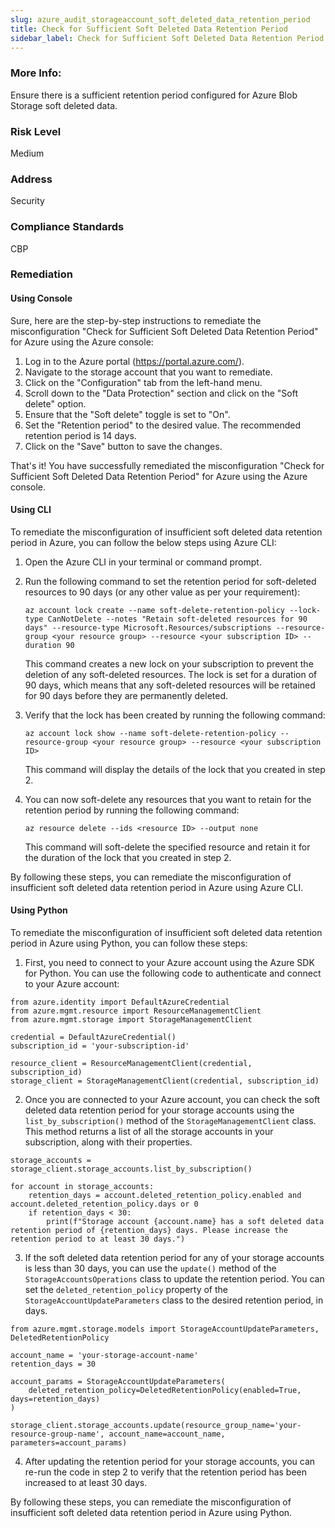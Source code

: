 ```yaml
---
slug: azure_audit_storageaccount_soft_deleted_data_retention_period
title: Check for Sufficient Soft Deleted Data Retention Period
sidebar_label: Check for Sufficient Soft Deleted Data Retention Period
---
```


### More Info:

Ensure there is a sufficient retention period configured for Azure Blob Storage soft deleted data.

### Risk Level

Medium

### Address

Security

### Compliance Standards

CBP
### Remediation

#### Using Console

Sure, here are the step-by-step instructions to remediate the misconfiguration "Check for Sufficient Soft Deleted Data Retention Period" for Azure using the Azure console:

1. Log in to the Azure portal (https://portal.azure.com/).
2. Navigate to the storage account that you want to remediate.
3. Click on the "Configuration" tab from the left-hand menu.
4. Scroll down to the "Data Protection" section and click on the "Soft delete" option.
5. Ensure that the "Soft delete" toggle is set to "On".
6. Set the "Retention period" to the desired value. The recommended retention period is 14 days.
7. Click on the "Save" button to save the changes.

That's it! You have successfully remediated the misconfiguration "Check for Sufficient Soft Deleted Data Retention Period" for Azure using the Azure console.

#### Using CLI

To remediate the misconfiguration of insufficient soft deleted data retention period in Azure, you can follow the below steps using Azure CLI:

1. Open the Azure CLI in your terminal or command prompt.

2. Run the following command to set the retention period for soft-deleted resources to 90 days (or any other value as per your requirement):

   ```
   az account lock create --name soft-delete-retention-policy --lock-type CanNotDelete --notes "Retain soft-deleted resources for 90 days" --resource-type Microsoft.Resources/subscriptions --resource-group <your resource group> --resource <your subscription ID> --duration 90
   ```

   This command creates a new lock on your subscription to prevent the deletion of any soft-deleted resources. The lock is set for a duration of 90 days, which means that any soft-deleted resources will be retained for 90 days before they are permanently deleted.

3. Verify that the lock has been created by running the following command:

   ```
   az account lock show --name soft-delete-retention-policy --resource-group <your resource group> --resource <your subscription ID>
   ```

   This command will display the details of the lock that you created in step 2.

4. You can now soft-delete any resources that you want to retain for the retention period by running the following command:

   ```
   az resource delete --ids <resource ID> --output none
   ```

   This command will soft-delete the specified resource and retain it for the duration of the lock that you created in step 2.

By following these steps, you can remediate the misconfiguration of insufficient soft deleted data retention period in Azure using Azure CLI.

#### Using Python

To remediate the misconfiguration of insufficient soft deleted data retention period in Azure using Python, you can follow these steps:

1. First, you need to connect to your Azure account using the Azure SDK for Python. You can use the following code to authenticate and connect to your Azure account:

```
from azure.identity import DefaultAzureCredential
from azure.mgmt.resource import ResourceManagementClient
from azure.mgmt.storage import StorageManagementClient

credential = DefaultAzureCredential()
subscription_id = 'your-subscription-id'

resource_client = ResourceManagementClient(credential, subscription_id)
storage_client = StorageManagementClient(credential, subscription_id)
```

2. Once you are connected to your Azure account, you can check the soft deleted data retention period for your storage accounts using the `list_by_subscription()` method of the `StorageManagementClient` class. This method returns a list of all the storage accounts in your subscription, along with their properties.

```
storage_accounts = storage_client.storage_accounts.list_by_subscription()

for account in storage_accounts:
    retention_days = account.deleted_retention_policy.enabled and account.deleted_retention_policy.days or 0
    if retention_days < 30:
        print(f"Storage account {account.name} has a soft deleted data retention period of {retention_days} days. Please increase the retention period to at least 30 days.")
```

3. If the soft deleted data retention period for any of your storage accounts is less than 30 days, you can use the `update()` method of the `StorageAccountsOperations` class to update the retention period. You can set the `deleted_retention_policy` property of the `StorageAccountUpdateParameters` class to the desired retention period, in days.

```
from azure.mgmt.storage.models import StorageAccountUpdateParameters, DeletedRetentionPolicy

account_name = 'your-storage-account-name'
retention_days = 30

account_params = StorageAccountUpdateParameters(
    deleted_retention_policy=DeletedRetentionPolicy(enabled=True, days=retention_days)
)

storage_client.storage_accounts.update(resource_group_name='your-resource-group-name', account_name=account_name, parameters=account_params)
```

4. After updating the retention period for your storage accounts, you can re-run the code in step 2 to verify that the retention period has been increased to at least 30 days.

By following these steps, you can remediate the misconfiguration of insufficient soft deleted data retention period in Azure using Python.




